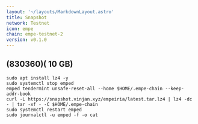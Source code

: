 ```yaml
---
layout: '~/layouts/MarkdownLayout.astro'
title: Snapshot
network: Testnet
icon: empe
chain: empe-testnet-2
version: v0.1.0
---
```

(830360)( 10 GB)
---
```
sudo apt install lz4 -y
sudo systemctl stop emped
emped tendermint unsafe-reset-all --home $HOME/.empe-chain --keep-addr-book
curl -L https://snapshot.vinjan.xyz/empeiria/latest.tar.lz4 | lz4 -dc - | tar -xf - -C $HOME/.empe-chain
sudo systemctl restart emped
sudo journalctl -u emped -f -o cat
```
